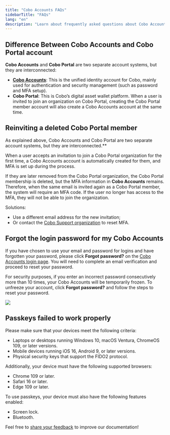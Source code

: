 ```yaml
---
title: "Cobo Accounts FAQs"
sidebarTitle: "FAQs"
lang: "en"
description: "Learn about frequently asked questions about Cobo Accounts, including password recovery and passkey setup."
---
```


## Difference Between Cobo Accounts and Cobo Portal account

**Cobo Accounts** and **Cobo Portal** are two separate account systems, but they are interconnected:  

- [**Cobo Accounts**](https://accounts.cobo.com/): This is the unified identity account for Cobo, mainly used for authentication and security management (such as password and MFA setup).
- **Cobo Portal**: This is Cobo’s digital asset wallet platform. When a user is invited to join an organization on Cobo Portal, creating the Cobo Portal member account will also create a Cobo Accounts account at the same time.

## Reinviting a deleted Cobo Portal member

As explained above, Cobo Accounts and Cobo Portal are two separate account systems, but they are interconnected.**

When a user accepts an invitation to join a Cobo Portal organization for the first time, a Cobo Accounts account is automatically created for them, and MFA is set up during the process.

If they are later removed from the Cobo Portal organization, the Cobo Portal membership is deleted, but the MFA information in **Cobo Accounts** remains. Therefore, when the same email is invited again as a Cobo Portal member, the system will require an MFA code. If the user no longer has access to the MFA, they will not be able to join the organization.

Solutions:  
- Use a different email address for the new invitation;  
- Or contact the [Cobo Support organization](mailto:help@cobo.com) to reset MFA.  

## Forgot the login password for my Cobo Accounts
If you have chosen to use your email and password for logins and have forgotten your password, please click **Forgot password?** on the [Cobo Accounts login page](https://accounts.cobo.com/). You will need to complete an email verification and proceed to reset your password.

For security purposes, if you enter an incorrect password consecutively more than 10 times, your Cobo Accounts will be temporarily frozen. To unfreeze your account, click **Forgot password?** and follow the steps to reset your password.

<img src="/en/images/cobo-accounts/5H3WFCASV4ufVONDs755JB6rE4mQtbaUW_H5e5e2a3tEcN_ek8dAQhgWa4NtVNft9ANORaE2gkZlkuRhHLqSdogzzccVLTxWs_A6_BTXVDH2NdiZgw-has1inMGJLNoXegU7_sEF6qdRMWvHWGEsCyk.png" className="screenshot_modal"/>

## Passkeys failed to work properly

Please make sure that your devices meet the following criteria:
- Laptops or desktops running Windows 10, macOS Ventura, ChromeOS 109, or later versions.
- Mobile devices running iOS 16, Android 9, or later versions.
- Physical security keys that support the FIDO2 protocol.

Additionally, your device must have the following supported browsers:
- Chrome 109 or later.
- Safari 16 or later.
- Edge 109 or later.

To use passkeys, your device must also have the following features enabled:
- Screen lock.
- Bluetooth.

<Tip>Feel free to [share your feedback](https://forms.zohopublic.com/cobo/form/DocumentFeedbackForm/formperma/QvLOhxJv1_JMsJ-1dleZ8Itb_7rzN-LtgvsDdxosoVI?referrername=manuals) to improve our documentation!</Tip>